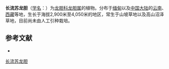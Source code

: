 {{Speciesbox
| name = 长流苏龙胆
| status = 
| status_system = 
| image =
| genus = Gentiana
| species = grata
| authority = H. Smith
}}

'''长流苏龙胆'''（[[学名|学名]]：{{lang|la|''Gentiana grata''}}）为[[龙胆科|龙胆科]][[龙胆属|龙胆属]]的植物。分布于[[缅甸|缅甸]]以及[[中国大陆|中国大陆]]的[[云南|云南]]、[[西藏|西藏]]等地，生长于海拔2,900米至4,050米的地区，常生于山坡草地以及高山沼泽草地，目前尚未由人工引种栽培。

== 参考文献 ==
<div class="references-small">
* {{cite web| url =http://www.bioinfo.cn/db05/KmzwSpecies.php?action=view&id=7883| title =长流苏龙胆| work =《中国高等植物数据库全库》| publisher =中国科学院微生物研究所| author =昆明植物研究所| accessdate =2009-02-24| deadurl =yes| archiveurl =https://web.archive.org/web/20160305055255/http://www.bioinfo.cn/db05/KmzwSpecies.php?action=view&id=7883| archivedate =2016-03-05}}
</div>
{{Taxonbar|from=Q15227325}}

[[Category:龙胆属|长流苏龙胆]]


{{植物小作品}}